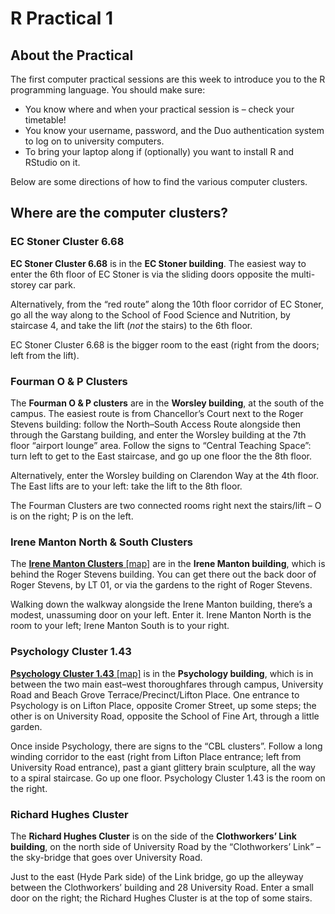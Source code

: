 # R Practical 1 {#practical .unnumbered}

## About the Practical  {#about-prac .unnumbered}

The first computer practical sessions are this week to introduce you to the R programming language. You should make sure:

* You know where and when your practical session is -- check your timetable!
* You know your username, password, and the Duo authentication system to log on to university computers.
* To bring your laptop along if (optionally) you want to install R and RStudio on it.

Below are some directions of how to find the various computer clusters.

## Where are the computer clusters?  {#directions .unnumbered}

### EC Stoner Cluster 6.68  {#stoner .unnumbered}

**EC Stoner Cluster 6.68** is in the **EC Stoner building**. The easiest way to enter the 6th floor of EC Stoner is via the sliding doors opposite the multi-storey car park.

Alternatively, from the "red route" along the 10th floor corridor of EC Stoner, go all the way along to the School of Food Science and Nutrition, by staircase 4, and take the lift (*not* the stairs) to the 6th floor.

EC Stoner Cluster 6.68 is the bigger room to the east (right from the doors; left from the lift).

### Fourman O & P Clusters  {#fourman .unnumbered}

The **Fourman O & P clusters** are in the **Worsley building**, at the south of the campus. The easiest route is from Chancellor's Court next to the Roger Stevens building: follow the North--South Access Route alongside then through the Garstang building, and enter the Worsley building at the 7th floor "airport lounge" area. Follow the signs to "Central Teaching Space": turn left to get to the East staircase, and go up one floor the the 8th floor.

Alternatively, enter the Worsley building on Clarendon Way at the 4th floor. The East lifts are to your left: take the lift to the 8th floor.

The Fourman Clusters are two connected rooms right next the stairs/lift – O is on the right; P is on the left.

### Irene Manton North & South Clusters  {#manton .unnumbered}

The [**Irene Manton Clusters** [map]](manton.png) are in the **Irene Manton building**, which is behind the Roger Stevens building. You can get there out the back door of Roger Stevens, by LT 01, or via the gardens to the right of Roger Stevens.

Walking down the walkway alongside the Irene Manton building, there's a modest, unassuming door on your left. Enter it. Irene Manton North is the room to your left; Irene Manton South is to your right.

### Psychology Cluster 1.43  {#psychology .unnumbered}

[**Psychology Cluster 1.43** [map]](psychology.png) is in the **Psychology building**, which is in between the two main east–west thoroughfares through campus, University Road and Beach Grove Terrace/Precinct/Lifton Place. One entrance to Psychology is on Lifton Place, opposite Cromer Street, up some steps; the other is on University Road, opposite the School of Fine Art, through a little garden.

Once inside Psychology, there are signs to the "CBL clusters". Follow a long winding corridor to the east (right from Lifton Place entrance; left from University Road entrance), past a giant glittery brain sculpture, all the way to a spiral staircase. Go up one floor. Psychology Cluster 1.43 is the room on the right.

### Richard Hughes Cluster  {#hughes .unnumbered}

The **Richard Hughes Cluster** is on the side of the **Clothworkers' Link building**, on the north side of University Road by the "Clothworkers' Link" -- the sky-bridge that goes over University Road.

Just to the east (Hyde Park side) of the Link bridge, go up the alleyway between the Clothworkers' building and 28 University Road. Enter a small door on the right; the Richard Hughes Cluster is at the top of some stairs.
